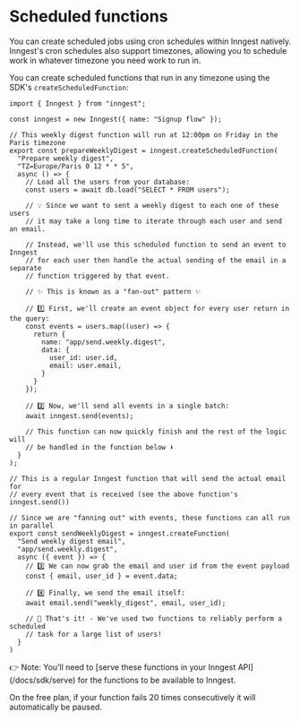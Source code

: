 # Scheduled functions

You can create scheduled jobs using cron schedules within Inngest natively.  Inngest's cron schedules also support timezones, allowing you to schedule work in whatever timezone you need work to run in.

You can create scheduled functions that run in any timezone using the SDK's `createScheduledFunction`:

```tsx
import { Inngest } from "inngest";

const inngest = new Inngest({ name: "Signup flow" });

// This weekly digest function will run at 12:00pm on Friday in the Paris timezone
export const prepareWeeklyDigest = inngest.createScheduledFunction(
  "Prepare weekly digest",
  "TZ=Europe/Paris 0 12 * * 5",
  async () => {
    // Load all the users from your database:
    const users = await db.load("SELECT * FROM users");

    // 💡 Since we want to sent a weekly digest to each one of these users
    // it may take a long time to iterate through each user and send an email.

    // Instead, we'll use this scheduled function to send an event to Inngest
    // for each user then handle the actual sending of the email in a separate
    // function triggered by that event.

    // ✨ This is known as a "fan-out" pattern ✨

    // 1️⃣ First, we'll create an event object for every user return in the query:
    const events = users.map((user) => {
      return {
        name: "app/send.weekly.digest",
        data: {
          user_id: user.id,
          email: user.email,
        }
      }
    });

    // 2️⃣ Now, we'll send all events in a single batch:
    await inngest.send(events);

    // This function can now quickly finish and the rest of the logic will
    // be handled in the function below ⬇️
  }
);

// This is a regular Inngest function that will send the actual email for
// every event that is received (see the above function's inngest.send())

// Since we are "fanning out" with events, these functions can all run in parallel
export const sendWeeklyDigest = inngest.createFunction(
  "Send weekly digest email",
  "app/send.weekly.digest",
  async ({ event }) => {
    // 3️⃣ We can now grab the email and user id from the event payload
    const { email, user_id } = event.data;

    // 4️⃣ Finally, we send the email itself:
    await email.send("weekly_digest", email, user_id);

    // 🎇 That's it! - We've used two functions to reliably perform a scheduled
    // task for a large list of users!
  }
)
```

<Callout>
👉 Note: You’ll need to [serve these functions in your Inngest API](/docs/sdk/serve) for the functions to be available to Inngest.
</Callout>

On the free plan, if your function fails 20 times consecutively it will automatically be paused.
